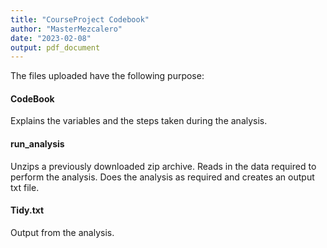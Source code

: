 ---
title: "CourseProject Codebook"
author: "MasterMezcalero"
date: "2023-02-08"
output: pdf_document
---

The files uploaded have the following purpose:

#### CodeBook

Explains the variables and the steps taken during the analysis.

#### run_analysis

Unzips a previously downloaded zip archive.
Reads in the data required to perform the analysis.
Does the analysis as required and creates an output txt file.

#### Tidy.txt

Output from the analysis.